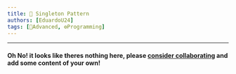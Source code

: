 ```yaml
---
title: 📘 Singleton Pattern
authors: [EduardoU24]
tags: [📘Advanced, ⚙️Programming]
---
```


--- 

#### Oh No! it looks like theres nothing here, please [consider collaborating](/community/how-to-collaborate/) and add some content of your own!